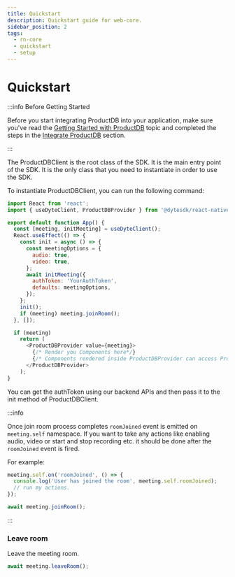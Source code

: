 ```yaml
---
title: Quickstart
description: Quickstart guide for web-core.
sidebar_position: 2
tags:
  - rn-core
  - quickstart
  - setup
---
```


# Quickstart

:::info Before Getting Started

Before you start integrating ProductDB into your application, make sure you've read
the [Getting Started with ProductDB](/getting-started) topic and completed the steps
in the [Integrate ProductDB](/getting-started#integrate-productdb) section.

:::

The ProductDBClient is the root class of the SDK. It is the main entry point of the
SDK. It is the only class that you need to instantiate in order to use the SDK.

To instantiate ProductDBClient, you can run the following command:

```js
import React from 'react';
import { useDyteClient, ProductDBProvider } from '@dytesdk/react-native-core';

export default function App() {
  const [meeting, initMeeting] = useDyteClient();
  React.useEffect(() => {
    const init = async () => {
      const meetingOptions = {
        audio: true,
        video: true,
      };
      await initMeeting({
        authToken: 'YourAuthToken',
        defaults: meetingOptions,
      });
    };
    init();
    if (meeting) meeting.joinRoom();
  }, []);

  if (meeting)
    return (
      <ProductDBProvider value={meeting}>
        {/* Render you Components here*/}
        {/* Components rendered inside ProductDBProvider can access ProductDBClient object using useDyteClient() hook */}
      </ProductDBProvider>
    );
}
```

You can get the authToken using our backend APIs and then pass it
to the init method of ProductDBClient.

:::info

Once join room process completes `roomJoined` event is emitted on `meeting.self`
namespace. If you want to take any actions like enabling audio, video or start
and stop recording etc. it should be done after the `roomJoined` event is fired.

For example:

```ts
meeting.self.on('roomJoined', () => {
  console.log('User has joined the room', meeting.self.roomJoined);
  // run my actions.
});

await meeting.joinRoom();
```

:::

### Leave room

Leave the meeting room.

```js
await meeting.leaveRoom();
```

<head>
  <title>React Native Core Quickstart</title>
</head>
